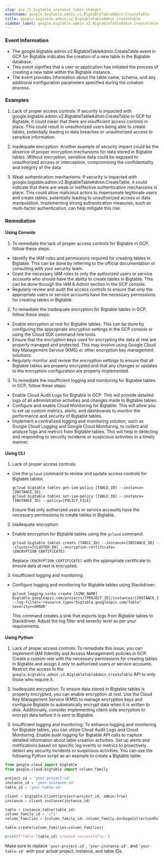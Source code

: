 ```yaml
--- 
slug: gcp_rt_bigtable_instance_table_changes
eventname: google.bigtable.admin.v2.BigtableTableAdmin.CreateTable
title: google.bigtable.admin.v2.BigtableTableAdmin.CreateTable
sidebar_label: google.bigtable.admin.v2.BigtableTableAdmin.CreateTable
---
```

                       
### Event Information

- The google.bigtable.admin.v2.BigtableTableAdmin.CreateTable event in GCP for Bigtable indicates the creation of a new table in the Bigtable database.
- This event signifies that a user or application has initiated the process of creating a new table within the Bigtable instance.
- The event provides information about the table name, schema, and any additional configuration parameters specified during the creation process.


### Examples

1. Lack of proper access controls: If security is impacted with google.bigtable.admin.v2.BigtableTableAdmin.CreateTable in GCP for Bigtable, it could mean that there are insufficient access controls in place. This could result in unauthorized users being able to create tables, potentially leading to data breaches or unauthorized access to sensitive information.

2. Inadequate encryption: Another example of security impact could be the absence of proper encryption mechanisms for data stored in Bigtable tables. Without encryption, sensitive data could be exposed to unauthorized access or interception, compromising the confidentiality and integrity of the data.

3. Weak authentication mechanisms: If security is impacted with google.bigtable.admin.v2.BigtableTableAdmin.CreateTable, it could indicate that there are weak or ineffective authentication mechanisms in place. This could allow malicious actors to impersonate legitimate users and create tables, potentially leading to unauthorized access or data manipulation. Implementing strong authentication measures, such as multi-factor authentication, can help mitigate this risk.

### Remediation

#### Using Console

1. To remediate the lack of proper access controls for Bigtable in GCP, follow these steps:

- Identify the IAM roles and permissions required for creating tables in Bigtable. This can be done by referring to the official documentation or consulting with your security team.
- Grant the necessary IAM roles to only the authorized users or service accounts who should have the ability to create tables in Bigtable. This can be done through the IAM & Admin section in the GCP console.
- Regularly review and audit the access controls to ensure that only the appropriate users or service accounts have the necessary permissions for creating tables in Bigtable.

2. To remediate the inadequate encryption for Bigtable tables in GCP, follow these steps:

- Enable encryption at rest for Bigtable tables. This can be done by configuring the appropriate encryption settings in the GCP console or using the Cloud SDK command-line tools.
- Ensure that the encryption keys used for encrypting the data at rest are properly managed and protected. This may involve using Google Cloud Key Management Service (KMS) or other encryption key management solutions.
- Regularly monitor and review the encryption settings to ensure that all Bigtable tables are properly encrypted and that any changes or updates to the encryption configuration are properly implemented.

3. To remediate the insufficient logging and monitoring for Bigtable tables in GCP, follow these steps:

- Enable Cloud Audit Logs for Bigtable in GCP. This will provide detailed logs of all administrative activities and changes made to Bigtable tables.
- Configure and enable Cloud Monitoring for Bigtable. This will allow you to set up custom metrics, alerts, and dashboards to monitor the performance and security of Bigtable tables.
- Implement a centralized logging and monitoring solution, such as Google Cloud Logging and Google Cloud Monitoring, to collect and analyze logs and metrics from Bigtable tables. This will help in detecting and responding to security incidents or suspicious activities in a timely manner.

#### Using CLI

1. Lack of proper access controls:
- Use the `gcloud` command to review and update access controls for Bigtable tables:
  ```
  gcloud bigtable tables get-iam-policy [TABLE_ID] --instance=[INSTANCE_ID]
  gcloud bigtable tables set-iam-policy [TABLE_ID] --instance=[INSTANCE_ID] --policy=[POLICY_FILE]
  ```
  Ensure that only authorized users or service accounts have the necessary permissions to create tables in Bigtable.

2. Inadequate encryption:
- Enable encryption for Bigtable tables using the `gcloud` command:
  ```
  gcloud bigtable tables create [TABLE_ID] --instance=[INSTANCE_ID] --cluster=[CLUSTER_ID] --encryption-certificate=[ENCRYPTION_CERTIFICATE]
  ```
  Replace `[ENCRYPTION_CERTIFICATE]` with the appropriate certificate to ensure data at rest is encrypted.

3. Insufficient logging and monitoring:
- Configure logging and monitoring for Bigtable tables using Stackdriver:
  ```
  gcloud logging sinks create [SINK_NAME] bigtable.googleapis.com/projects/[PROJECT_ID]/instances/[INSTANCE_ID]/tables/[TABLE_ID] --log-filter='resource.type="bigtable.googleapis.com/Table" severity>=ERROR'
  ```
  This command creates a sink that exports logs from Bigtable tables to Stackdriver. Adjust the log filter and severity level as per your requirements.

#### Using Python

1. Lack of proper access controls: To remediate this issue, you can implement IAM (Identity and Access Management) policies in GCP. Create a custom role with the necessary permissions for creating tables in Bigtable and assign it only to authorized users or service accounts. Restrict the access to the `google.bigtable.admin.v2.BigtableTableAdmin.CreateTable` API to only those who require it.

2. Inadequate encryption: To ensure data stored in Bigtable tables is properly encrypted, you can enable encryption at rest. Use the Cloud Key Management Service (KMS) to manage encryption keys and configure Bigtable to automatically encrypt data when it is written to disk. Additionally, consider implementing client-side encryption to encrypt data before it is sent to Bigtable.

3. Insufficient logging and monitoring: To enhance logging and monitoring for Bigtable tables, you can utilize Cloud Audit Logs and Cloud Monitoring. Enable audit logging for Bigtable API calls to capture detailed information about table creation activities. Set up alerts and notifications based on specific log events or metrics to proactively detect any security incidents or suspicious activities. You can use the following Python script as an example to create a Bigtable table:

```python
from google.cloud import bigtable
from google.cloud.bigtable import column_family

project_id = 'your-project-id'
instance_id = 'your-instance-id'
table_id = 'your-table-id'

client = bigtable.Client(project=project_id, admin=True)
instance = client.instance(instance_id)

table = instance.table(table_id)
column_family_id = 'cf1'
column_families = {column_family_id: column_family.GarbageCollectionRule()}

table.create(column_families=column_families)

print(f"Table {table_id} created successfully.")
```

Make sure to replace `'your-project-id'`, `'your-instance-id'`, and `'your-table-id'` with your actual project, instance, and table IDs.


 